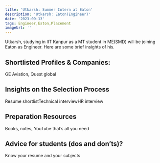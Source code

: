 ```yaml
---
title: 'Utkarsh: Summer Intern at Eaton'
description: 'Utkarsh: Eaton(Engineer)'
date: '2023-09-13'
tags: Engineer,Eaton,Placement
imageUrl: ''
---
```


Utkarsh, studying in IIT Kanpur as a MT student in ME(SMD) will be joining Eaton as Engineer. Here are some brief insights of his.

## Shortlisted Profiles & Companies:
GE Aviation, Quest global

## Insights on the Selection Process
Resume shortlistTechnical interviewHR interview

##  Preparation Resources
Books, notes, YouTube that’s all you need

## Advice for students (dos and don’ts)? 
Know your resume and your subjects

